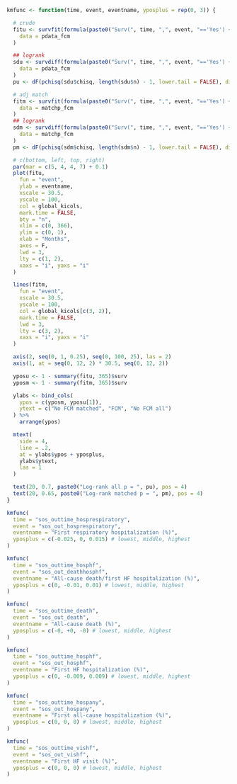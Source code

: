 ```r

kmfunc <- function(time, event, eventname, yposplus = rep(0, 3)) {

  # crude
  fitu <- survfit(formula(paste0("Surv(", time, ",", event, "=='Yes') ~ shf_ferrocarboxymaltosis")),
    data = pdata_fcm
  )

  ## logrank
  sdu <- survdiff(formula(paste0("Surv(", time, ",", event, "=='Yes') ~ shf_ferrocarboxymaltosis")),
    data = pdata_fcm
  )
  pu <- dF(pchisq(sdu$chisq, length(sdu$n) - 1, lower.tail = FALSE), dig = 3, p = TRUE)

  # adj match
  fitm <- survfit(formula(paste0("Surv(", time, ",", event, "=='Yes') ~ shf_ferrocarboxymaltosis")),
    data = matchp_fcm
  )
  ## logrank
  sdm <- survdiff(formula(paste0("Surv(", time, ",", event, "=='Yes') ~ shf_ferrocarboxymaltosis")),
    data = matchp_fcm
  )
  pm <- dF(pchisq(sdm$chisq, length(sdm$n) - 1, lower.tail = FALSE), dig = 3, p = TRUE)

  # c(bottom, left, top, right)
  par(mar = c(5, 4, 4, 7) + 0.1)
  plot(fitu,
    fun = "event",
    ylab = eventname,
    xscale = 30.5,
    yscale = 100,
    col = global_kicols,
    mark.time = FALSE,
    bty = "n",
    xlim = c(0, 366),
    ylim = c(0, 1),
    xlab = "Months",
    axes = F,
    lwd = 3,
    lty = c(1, 2),
    xaxs = "i", yaxs = "i"
  )

  lines(fitm,
    fun = "event",
    xscale = 30.5,
    yscale = 100,
    col = global_kicols[c(3, 2)],
    mark.time = FALSE,
    lwd = 3,
    lty = c(3, 2),
    xaxs = "i", yaxs = "i"
  )

  axis(2, seq(0, 1, 0.25), seq(0, 100, 25), las = 2)
  axis(1, at = seq(0, 12, 2) * 30.5, seq(0, 12, 2))

  yposu <- 1 - summary(fitu, 365)$surv
  yposm <- 1 - summary(fitm, 365)$surv

  ylabs <- bind_cols(
    ypos = c(yposm, yposu[1]),
    ytext = c("No FCM matched", "FCM", "No FCM all")
  ) %>%
    arrange(ypos)

  mtext(
    side = 4,
    line = .2,
    at = ylabs$ypos + yposplus,
    ylabs$ytext,
    las = 1
  )

  text(20, 0.7, paste0("Log-rank all p = ", pu), pos = 4)
  text(20, 0.65, paste0("Log-rank matched p = ", pm), pos = 4)
}
```

```r
kmfunc(
  time = "sos_outtime_hosprespiratory",
  event = "sos_out_hosprespiratory",
  eventname = "First respiratory hospitalization (%)",
  yposplus = c(-0.025, 0, 0.015) # lowest, middle, highest
)
```

```r
kmfunc(
  time = "sos_outtime_hosphf",
  event = "sos_out_deathhosphf",
  eventname = "All-cause death/first HF hospitalization (%)",
  yposplus = c(0, -0.01, 0.01) # lowest, middle, highest
)
```

```r
kmfunc(
  time = "sos_outtime_death",
  event = "sos_out_death",
  eventname = "All-cause death (%)",
  yposplus = c(-0, +0, -0) # lowest, middle, highest
)
```

```r
kmfunc(
  time = "sos_outtime_hosphf",
  event = "sos_out_hosphf",
  eventname = "First HF hospitalization (%)",
  yposplus = c(0, -0.009, 0.009) # lowest, middle, highest
)
```

```r
kmfunc(
  time = "sos_outtime_hospany",
  event = "sos_out_hospany",
  eventname = "First all-cause hospitalization (%)",
  yposplus = c(0, 0, 0) # lowest, middle, highest
)
```

```r
kmfunc(
  time = "sos_outtime_vishf",
  event = "sos_out_vishf",
  eventname = "First HF visit (%)",
  yposplus = c(0, 0, 0) # lowest, middle, highest
)
```
